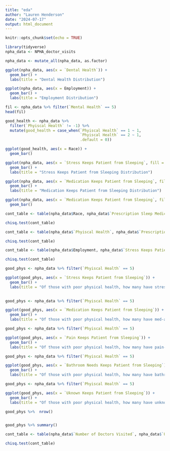 ```yaml
---
title: "eda"
author: "Lauren Henderson"
date: "2024-07-17"
output: html_document
---
```


```r
knitr::opts_chunk$set(echo = TRUE)
```

```r
library(tidyverse)
npha_data <- NPHA_doctor_visits

npha_data <- mutate_all(npha_data, as.factor)


```


```r
ggplot(npha_data, aes(x = `Dental Health`)) +
  geom_bar() +
  labs(title = "Dental Health Distribution")


```

```r
ggplot(npha_data, aes(x = Employment)) +
  geom_bar() +
  labs(title = "Employment Distribution")
```


```r
fil <- npha_data %>% filter(`Mental Health` == 5)
head(fil)

```


```r
good_health <- npha_data %>%
  filter(`Phyiscal Health` != -1) %>% 
  mutate(good_health = case_when(`Phyiscal Health` == 1 ~ 1,
                                 `Phyiscal Health` == 2 ~ 1,
                                 .default = 0))

ggplot(good_health, aes(x = Race)) + 
  geom_bar()
```


```r
ggplot(npha_data, aes(x = `Stress Keeps Patient from Sleeping`, fill = Race)) +
  geom_bar() +
  labs(title = "Stress Keeps Patient from Sleeping Distribution")
```

```r
ggplot(npha_data, aes(x = `Medication Keeps Patient from Sleeping`, fill = Race)) +
  geom_bar() +
  labs(title = "Medication Keeps Patient from Sleeping Distribution")
```

```r
ggplot(npha_data, aes(x = `Medication Keeps Patient from Sleeping`, fill = Gender)) +
  geom_bar()

```


```r
cont_table <- table(npha_data$Race, npha_data$`Prescription Sleep Medication`)

chisq.test(cont_table)
```
```r
cont_table <- table(npha_data$`Phyiscal Health`, npha_data$`Prescription Sleep Medication`)

chisq.test(cont_table)
```

```r
cont_table <- table(npha_data$Employment, npha_data$`Stress Keeps Patient from Sleeping`)

chisq.test(cont_table)
```

```r
good_phys <- npha_data %>% filter(`Phyiscal Health` == 5)

ggplot(good_phys, aes(x = `Stress Keeps Patient from Sleeping`)) +
  geom_bar() +
  labs(title = "Of those with poor physical health, how many have stress-affected sleep?")
  
```
```r
good_phys <- npha_data %>% filter(`Phyiscal Health` == 5)

ggplot(good_phys, aes(x = `Medication Keeps Patient from Sleeping`)) +
  geom_bar() +
  labs(title = "Of those with poor physical health, how many have med-affected sleep?")
```
```r
good_phys <- npha_data %>% filter(`Phyiscal Health` == 5)

ggplot(good_phys, aes(x = `Pain Keeps Patient from Sleeping`)) +
  geom_bar() +
  labs(title = "Of those with poor physical health, how many have pain-affected sleep?")
```
```r
good_phys <- npha_data %>% filter(`Phyiscal Health` == 5)

ggplot(good_phys, aes(x = `Bathroom Needs Keeps Patient from Sleeping`)) +
  geom_bar() +
  labs(title = "Of those with poor physical health, how many have bathroom-needs-affected sleep?")
```
```r
good_phys <- npha_data %>% filter(`Phyiscal Health` == 5)

ggplot(good_phys, aes(x = `Uknown Keeps Patient from Sleeping`)) +
  geom_bar() +
  labs(title = "Of those with poor physical health, how many have unknown-affected sleep?")
```
```r
good_phys %>%  nrow()


good_phys %>% summary()
```

```r
cont_table <- table(npha_data$`Number of Doctors Visited`, npha_data$`Uknown Keeps Patient from Sleeping`)

chisq.test(cont_table)
```

